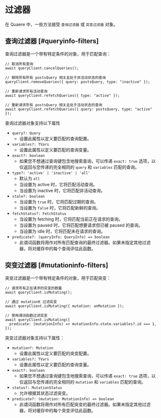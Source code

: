# 过滤器

在 Quaere 中，一些方法接受 `查询过滤器` 或 `突变过滤器` 对象。

## 查询过滤器 [#queryinfo-filters]

查询过滤器是一个带有特定条件的对象，用于匹配查询：

```tsx
// 取消所有查询
await queryClient.cancelQueries();

// 移除所有所有 postsQuery 相关且处于非活动状态的查询
queryClient.removeQueries({ query: postsQuery, type: "inactive" });

// 重新请求所有活动查询
await queryClient.refetchQueries({ type: "active" });

// 重新请求所有 postsQuery 相关且处于活动状态的查询
await queryClient.refetchQueries({ query: postsQuery, type: "active" });
```

查询过滤器对象支持以下属性

- `query?: Query`
  - 设置此属性以定义要匹配的查询配置。
- `variables?: TVars`
  - 设置此属性以定义要匹配的查询变量。
- `exact?: boolean`
  - 如果您不想通过查询键包含地搜索查询，可以传递 `exact: true` 选项，以仅返回与您传递的完全相同的 `query` 和 `variables` 匹配的查询。
- `type?: 'active' | 'inactive' | 'all'`
  - 默认为 `all`
  - 当设置为 active 时，它将匹配活动查询。
  - 当设置为 inactive 时，它将匹配非活动查询。
- `stale?: boolean`
  - 当设置为 `true` 时，它将匹配过期的查询。
  - 当设置为 `false` 时，它将匹配新鲜的查询。
- `fetchStatus?: FetchStatus`
  - 当设置为 fetching 时，它将匹配当前正在请求的查询。
  - 当设置为 paused 时，它将匹配想要请求但已被 paused 的查询。
  - 当设置为 idle 时，它将匹配未在请求的查询。
- `predicate?: (queryInfo: QueryInfo) => boolean`
  - 此谓词函数将用作对所有匹配查询的最终过滤器。如果未指定其他过滤器，将对缓存中的每个查询评估此函数。

## 突变过滤器 [#mutationinfo-filters]

突变过滤器是一个带有特定条件的对象，用于匹配突变：

```tsx
// 请求所有正在请求的突变的数量
await queryClient.isMutating();

// 通过 mutationK 过滤突变
await queryClient.isMutating({ mutation: anMutation });

// 使用谓词函数过滤突变
await queryClient.isMutating({
  predicate: (mutationInfo) => mutationInfo.state.variables?.id === 1,
});
```

突变过滤器对象支持以下属性：

- `mutation?: Mutation`
  - 设置此属性以定义要匹配的突变配置。
- `variables?: TVars`
  - 设置此属性以定义要匹配的查询变量。
- `exact?: boolean`
  - 如果您不想通过查询键包含地搜索查询，可以传递 `exact: true` 选项，以仅返回与您传递的完全相同的 `mutation` 和 `variables` 匹配的查询。
- `status?: MutationStatus`
  - 允许根据其状态过滤突变。
- `predicate?: (mutation: MutationInfo) => boolean`
  - 此谓词函数将用作对所有匹配突变的最终过滤器。如果未指定其他过滤器，将对缓存中的每个突变评估此函数。
